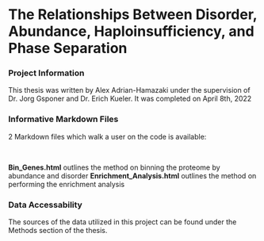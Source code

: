 
# The Relationships Between Disorder, Abundance, Haploinsufficiency, and Phase Separation

### Project Information

This thesis was written by Alex Adrian-Hamazaki under the supervision of Dr. Jorg Gsponer and Dr. Erich Kueler.
It was completed on April 8th, 2022

### Informative Markdown Files

2 Markdown files which walk a user on the code is available:

<br>

**Bin_Genes.html**  outlines the method on binning the proteome by abundance and disorder
**Enrichment_Analysis.html** outlines the method on performing the enrichment analysis

### Data Accessability
The sources of the data utilized in this project can be found under the Methods section of the thesis.



